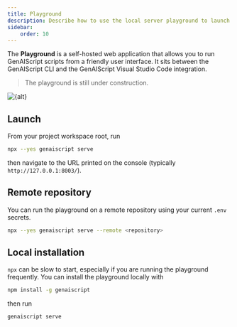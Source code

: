 ```yaml
---
title: Playground
description: Describe how to use the local server playground to launch scripts from a user interface.
sidebar:
    order: 10
---
```



The **Playground** is a self-hosted web application that allows you to run GenAIScript scripts
from a friendly user interface. It sits between the GenAIScript CLI
and the GenAIScript Visual Studio Code integration.

> The playground is still under construction.

<Image src={src} alt={alt} />

## Launch

From your project workspace root, run

```sh
npx --yes genaiscript serve
```

then navigate to the URL printed on the console (typically `http://127.0.0.1:8003/`).

## Remote repository

You can run the playground on a remote repository using your current `.env` secrets.

```sh
npx --yes genaiscript serve --remote <repository>
```

## Local installation

`npx` can be slow to start, especially if you are running the playground frequently.
You can install the playground locally with

```sh
npm install -g genaiscript
```

then run

```sh
genaiscript serve
```

